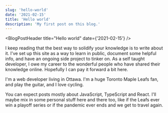```yaml
---
slug: 'hello-world'
date: '2021-02-15'
title: 'Hello world'
description: 'My first post on this blog.'
---
```



<BlogPostHeader title="Hello world" date={'2021-02-15'} />

I keep reading that the best way to solidify your knowledge is to write about it. I've set up this site as a way to learn in public, document some helpful info, and have an ongoing side project to tinker on. As a self taught developer, I owe my career to the wonderful people who have shared their knowledge online. Hopefully I can pay it forward a bit here.

I'm a web developer living in Ottawa. I'm a huge Toronto Maple Leafs fan, and play the guitar, and I love cycling.

You can expect posts mostly about JavaScript, TypeScript and React. I'll maybe mix in some personal stuff here and there too, like if the Leafs ever win a playoff series or if the pandemic ever ends and we get to travel again.
